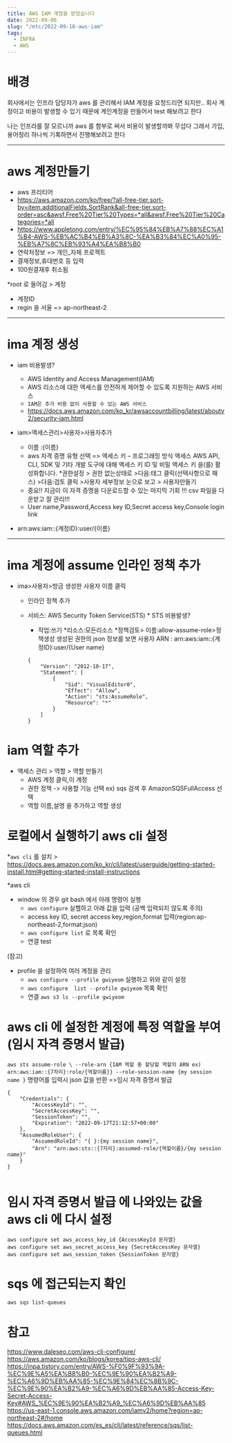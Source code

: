 ```yaml
---
title: AWS IAM 계정을 받았습니다
date: 2022-09-06
slug: "/etc/2022-09-18-aws-iam"
tags:
  - INFRA
  - AWS
---
```


# 배경
회사에서는 인프라 담당자가 aws 를 관리해서 IAM 계정을 요청드리면 되지만..
회사 계정이고 비용이 발생할 수 있기 때문에
계인계정을 만들어서 test 해보려고 한다

나는 인프라를 잘 모르니까 aws 를 함부로 써서 비용이 발생할까봐 무섭다
그래서 가입,용어정리 하나씩 기록하면서 진행해보려고 한다

---

# aws 계정만들기

* aws 프리티어
* https://aws.amazon.com/ko/free/?all-free-tier.sort-by=item.additionalFields.SortRank&all-free-tier.sort-order=asc&awsf.Free%20Tier%20Types=*all&awsf.Free%20Tier%20Categories=*all
* https://www.appletong.com/entry/%EC%95%84%EB%A7%88%EC%A1%B4-AWS-%EB%AC%B4%EB%A3%8C-%EA%B3%84%EC%A0%95-%EB%A7%8C%EB%93%A4%EA%B8%B0
* 연락처정보 => 개인_자체 프로젝트
* 결재정보,휴대번호 등 입력
* 100원결재후 취소됨

*root 로 들어감 > 계정
* 계정ID
* regin 을 서울 => ap-northeast-2

---

# ima 계정 생성

* iam 비용발생?
    * AWS Identity and Access Management(IAM)
    * AWS 리소스에 대한 액세스를 안전하게 제어할 수 있도록 지원하는 AWS 서비스
    * `IAM은 추가 비용 없이 사용할 수 있는 AWS 서비스`
    * https://docs.aws.amazon.com/ko_kr/awsaccountbilling/latest/aboutv2/security-iam.html

* iam>액세스관리>사용자>사용자추가
    * 이름 :{이름}
    * aws 자격 증명 유형 선택 => 액세스 키 – 프로그래밍 방식 액세스
        AWS API, CLI, SDK 및 기타 개발 도구에 대해 액세스 키 ID 및 비밀 액세스 키 을(를) 활성화합니다.
    *권한설정 > 권한 없는상태로 >다음:태그 클릭(선택사항으로 패스) >다음:검토 클릭 >사용자 세부정보 눈으로 보고 > 사용자만들기
    * 중요!! 지금이 이 자격 증명을 다운로드할 수 있는 마지막 기회 !!!
    csv 파일을 다운받고 잘 관리!!!
    * User name,Password,Access key ID,Secret access key,Console login link

* arn:aws:iam::{계정ID}:user/{이름}

---

# ima 계정에 assume 인라인 정책 추가
* ima>사용자>방금 생성한 사용자 이름 클릭
    * 인라인 정책 추가
    * 서비스: AWS Security Token Service(STS)
			* STS 비용발생?
		* 작업:쓰기
    *리소스:모든리소스
    *정책검토> 이름:allow-assume-role>정책생성
    생성된 권한의 json 정보를 보면
    사용자 ARN : arn:aws:iam::{계정ID}:user/{User name}

		```
		{
			"Version": "2012-10-17",
			"Statement": [
				{
				    "Sid": "VisualEditor0",
				    "Effect": "Allow",
				    "Action": "sts:AssumeRole",
				    "Resource": "*"
				}
			]
		}
		```
# iam 역할 추가
* 액세스 관리 > 역할 > 역할 만들기
    * AWS 계정 클릭,이 계정
    * 권한 정책 ->  사용할 기능 선택 ex) sqs 검색 후 AmazonSQSFullAccess 선택
    * 역할 이름,설명 을 추가하고 역할 생성

# 로컬에서 실행하기 aws cli 설정

*`aws cli` 를 설치
    > https://docs.aws.amazon.com/ko_kr/cli/latest/userguide/getting-started-install.html#getting-started-install-instructions

*aws cli
* window 의 경우 git bash 에서 아래 명령어 실행
  * `aws configure` 실핼하고 아래 값을 입력 (공백 입력되지 않도록 주의)
  * access key ID, secret access key,region,format 입력(region:ap-northeast-2,format:json)
  * `aws configure list`  로 목록 확인
  * 연결 test

(참고)
* profile 을 설정하여 여러 계정을 관리
  *   `aws configure --profile gwiyeom` 실행하고 위와 같이 설정
  *   `aws configure  list --profile gwiyeom` 목록 확인
  * 연결 `aws s3 ls --profile gwiyeom`

# aws cli 에 설정한 계정에 특정 역할을 부여 (임시 자격 증명서 발급)

`aws sts assume-role \
--role-arn {IAM 역할 중 할당할 역할의 ARN ex) arn:aws:iam::{7자리}:role/{역할이름}}
--role-session-name {my session name }`
명령어를 입력시 json 값을 반환
=>임시 자격 증명서 발급
```
{
    "Credentials": {
        "AccessKeyId": "",
        "SecretAccessKey": "",
        "SessionToken": "",
        "Expiration": "2022-09-17T21:12:57+00:00"
    },
    "AssumedRoleUser": {
        "AssumedRoleId": "{ }:{my session name}",
        "Arn": "arn:aws:sts::{7자리}:assumed-role/{역할이름}/{my session name}"
    }
}


```

# 임시 자격 증명서 발급 에 나와있는 값을 aws cli 에 다시 설정
```
aws configure set aws_access_key_id {AccessKeyId 문자열}
aws configure set aws_secret_access_key {SecretAccessKey 문자열}
aws configure set aws_session_token {SessionToken 문자열}
```

# sqs 에 접근되는지 확인

`aws sqs list-queues`


# 참고

https://www.daleseo.com/aws-cli-configure/
https://aws.amazon.com/ko/blogs/korea/tips-aws-cli/
https://inpa.tistory.com/entry/AWS-%F0%9F%93%9A-%EC%9E%A5%EA%B8%B0-%EC%9E%90%EA%B2%A9-%EC%A6%9D%EB%AA%85-%EC%9E%84%EC%8B%9C-%EC%9E%90%EA%B2%A9-%EC%A6%9D%EB%AA%85-Access-Key-Secret-Access-Key#AWS_%EC%9E%90%EA%B2%A9_%EC%A6%9D%EB%AA%85
https://us-east-1.console.aws.amazon.com/iamv2/home?region=ap-northeast-2#/home
https://docs.aws.amazon.com/es_es/cli/latest/reference/sqs/list-queues.html